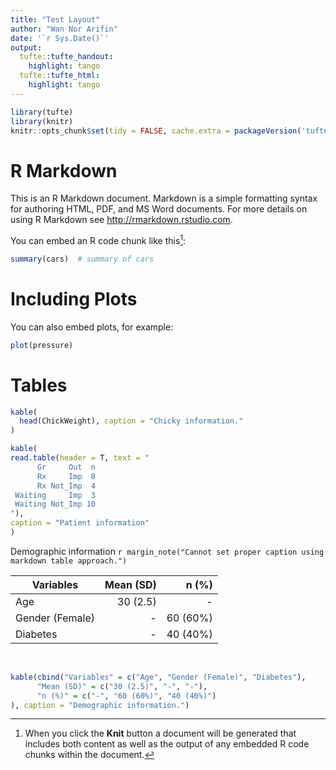 ```yaml
---
title: "Test Layout"
author: "Wan Nor Arifin"
date: '`r Sys.Date()`'
output:
  tufte::tufte_handout:
    highlight: tango
  tufte::tufte_html:
    highlight: tango
---
```


```r
library(tufte)
library(knitr)
knitr::opts_chunk$set(tidy = FALSE, cache.extra = packageVersion('tufte'), echo = TRUE, fig.margin=FALSE, fig.show = "asis", fig.align = "center", fig.width = 6, fig.asp = 0.618)
```

# R Markdown

This is an R Markdown document. Markdown is a simple formatting syntax for authoring HTML, PDF, and MS Word documents. For more details on using R Markdown see <http://rmarkdown.rstudio.com>.

You can embed an R code chunk like this^[When you click the **Knit** button a document will be generated that includes both content as well as the output of any embedded R code chunks within the document.]:

```r
summary(cars)  # summary of cars
```

# Including Plots

You can also embed plots, for example:

```r
plot(pressure)
```

# Tables

```r
kable(
  head(ChickWeight), caption = "Chicky information."
)
```

```r
kable(
read.table(header = T, text = "
      Gr     Out  n
      Rx     Imp  8
      Rx Not_Imp  4
 Waiting     Imp  3
 Waiting Not_Imp 10                   
"),
caption = "Patient information"
)
```

Demographic information `r margin_note("Cannot set proper caption using markdown table approach.")`

Variables | Mean (SD) | n (%)
--- | ---: | ---:
Age | 30 (2.5) | -
Gender (Female) | - | 60 (60%)
Diabetes | - | 40 (40%)
<br />

```r
kable(cbind("Variables" = c("Age", "Gender (Female)", "Diabetes"),
      "Mean (SD)" = c("30 (2.5)", "-", "-"),
      "n (%)" = c("-", "60 (60%)", "40 (40%)")
), caption = "Demographic information.")
```